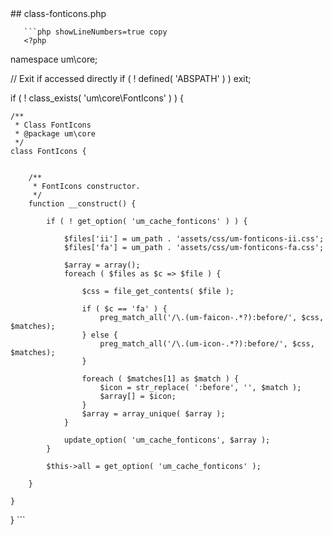 

<div class="phpdocumentor-element -file">
    ## class-fonticons.php

        

    
       ```php showLineNumbers=true copy
       <?php
namespace um\core;

// Exit if accessed directly
if ( ! defined( 'ABSPATH' ) ) exit;

if ( ! class_exists( 'um\core\FontIcons' ) ) {


	/**
	 * Class FontIcons
	 * @package um\core
	 */
	class FontIcons {


		/**
		 * FontIcons constructor.
		 */
		function __construct() {

			if ( ! get_option( 'um_cache_fonticons' ) ) {

				$files['ii'] = um_path . 'assets/css/um-fonticons-ii.css';
				$files['fa'] = um_path . 'assets/css/um-fonticons-fa.css';

				$array = array();
				foreach ( $files as $c => $file ) {

					$css = file_get_contents( $file );

					if ( $c == 'fa' ) {
						preg_match_all('/\.(um-faicon-.*?):before/', $css, $matches);
					} else {
						preg_match_all('/\.(um-icon-.*?):before/', $css, $matches);
					}

					foreach ( $matches[1] as $match ) {
						$icon = str_replace( ':before', '', $match );
						$array[] = $icon;
					}
					$array = array_unique( $array );
				}

				update_option( 'um_cache_fonticons', $array );
			}

			$this->all = get_option( 'um_cache_fonticons' );

		}

	}
}
       ```
</div>
